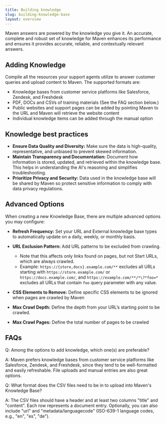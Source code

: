 ```yaml
---
title: Building knowledge
slug: building-knowledge-base
layout: overview
---
```


Maven answers are powered by the knowledge you give it. An accurate, complete and robust set of
knowledge for Maven enhances its performance and ensures it provides accurate, reliable, and contextually 
relevant answers.

## Adding Knowledge

Compile all the resources your support agents utilize to answer customer queries and upload content to Maven.
The supported formats are:

- Knowledge bases from customer service platforms like Salesforce, Zendesk, and Freshdesk
- PDF, DOCs and CSVs of training materials (See the FAQ section below.)
- Public websites and support pages can be added by pointing Maven to the URL and Maven will retrieve the website content
- Individual knowledge items can be added through the manual option

## Knowledge best practices

- **Ensure Data Quality and Diversity:** Make sure the data is high-quality, representative, and unbiased to prevent 
skewed information.
- **Maintain Transparency and Documentation:** Document how information is stored, updated, and retrieved within 
the knowledge base. This helps in understanding the AI's reasoning and simplifies troubleshooting.
- **Prioritize Privacy and Security:** Data used in the knowledge base will be shared by Maven so protect sensitive 
information to comply with data privacy regulations.

## Advanced Options

When creating a new Knowledge Base, there are multiple advanced options you may configure:

- **Refresh Frequency:** Set your URL and External knowledge base types to automatically update on a daily, 
weekly, or monthly basis.

- **URL Exclusion Pattern:** Add URL patterns to be excluded from crawling.
  - Note that this affects only links found on pages, but not Start URLs, which are always crawled.
  - Example: `https://{store,docs}.example.com/**` excludes all URLs starting with `https://store.example.com/` 
or `https://docs.example.com/`, and `https://example.com/**/*\?*foo=*` excludes all URLs that contain 
`foo` query parameter with any value.

- **CSS Elements to Remove:** Define specific CSS elements to be ignored when pages are crawled by Maven

- **Max Crawl Depth:** Define the depth from your URL’s starting point to be crawled.

- **Max Crawl Pages:** Define the total number of pages to be crawled

## FAQs

Q: Among the options to add knowledge, which one(s) are preferable?

A: Maven prefers knowledge bases from customer service platforms like Salesforce, Zendesk, and Freshdesk, since they tend to be well-formatted and easily refreshable. File uploads and manual entries are also great options.

Q: What format does the CSV files need to be in to upload into Maven's Knowledge Base?

A: The CSV files should have a header and at least two columns "title" and "content". Each row represents a document entry. Optionally, you can also include "url" and "metadata/languagecode" (ISO-639-1 language codes, e.g., "en", "es", "de").
